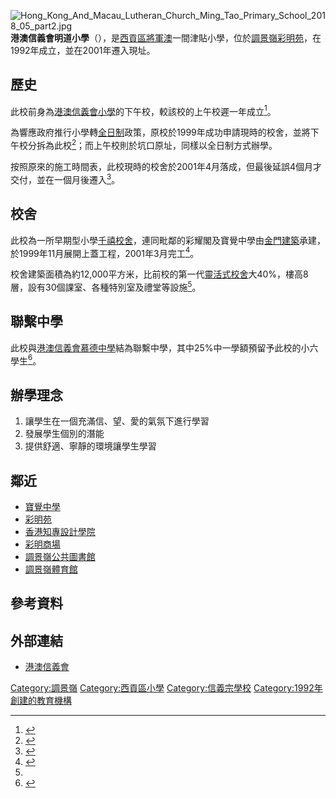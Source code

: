 {{Infobox School
| name = 港澳信義會明道小學
| other_name = Hong Kong And Macau Lutheran Church Ming Tao Primary School
| image = [[File:Hong_Kong_And_Macau_Lutheran_Church_Ming_Tao_Primary_School_2018_05_part1.jpg|300px]]
| established = 1992年
| type = 政府津貼全日制小學
| enrollment = 約770人
| religion = 基督教
| school_sponsoring_body = [[港澳信義會|港澳信義會]]
| motto = 身心齊共長，信愛並同增
| president = 
| principal = 范婉君女士
| district = 西貢區
| address = [[新界|新界]][[將軍澳|將軍澳]][[調景嶺|調景嶺]][[彩明街|彩明街]]7號
| tel = （852）3129 4294
| fax = （852）3129 4194
| mail = mtps@hkmlc-mtps.edu.hk
| website = http://www.hkmlc-mtps.edu.hk
| 副校長 = 
| 校監 = 楊文玉牧師
}}

[[File:Hong_Kong_And_Macau_Lutheran_Church_Ming_Tao_Primary_School_2018_05_part2.jpg|thumb]]
'''港澳信義會明道小學'''（{{lang-en|Hong Kong And Macau Lutheran Church Ming Tao Primary School}}），是[[西貢區|西貢區]][[將軍澳|將軍澳]]一間津貼小學，位於[[調景嶺|調景嶺]][[彩明苑|彩明苑]]，在1992年成立，並在2001年遷入現址。

==歷史==
此校前身為[[港澳信義會小學|港澳信義會小學]]的下午校，較該校的上午校遲一年成立<ref>{{Cite web |url=https://www.hkmlcps.edu.hk/info_profile.php |title=港澳信義會小學-學校簡介 |access-date=2021-05-14 |archive-date=2021-01-18 |archive-url=https://web.archive.org/web/20210118192537/http://www.hkmlcps.edu.hk/info_profile.php |dead-url=no }}</ref>。

為響應政府推行小學轉[[全日制|全日制]]政策，原校於1999年成功申請現時的校舍，並將下午校分拆為此校<ref>{{Cite web |url=https://www.edb.gov.hk/attachment/tc/sch-admin/sch-premises-info/allocation-of-sch/sae-result/result99-c.pdf |title=1999年校舍分配工作結果 |access-date=2021-05-14 |archive-date=2019-10-19 |archive-url=https://web.archive.org/web/20191019152001/https://www.edb.gov.hk/attachment/tc/sch-admin/sch-premises-info/allocation-of-sch/sae-result/result99-c.pdf |dead-url=no }}</ref>；而上午校則於坑口原址，同樣以全日制方式辦學。

按照原來的施工時間表，此校現時的校舍於2001年4月落成，但最後延誤4個月才交付，並在一個月後遷入<ref>{{Cite web |archiveurl= https://web.archive.org/web/20020611003849/http://www.hkmlc-mtps.edu.hk/schoolinfo.htm |url= http://www.hkmlc-mtps.edu.hk/schoolinfo.htm |title= 學校簡介 |archivedate=2002-06-11}}</ref>。

==校舍==
此校為一所早期型小學[[千禧校舍|千禧校舍]]，連同毗鄰的彩耀閣及寶覺中學由[[金門建築|金門建築]]承建，於1999年11月展開上蓋工程，2001年3月完工<ref>{{Cite web|title=Gammon to build housing block and schools at Tseung Kwan O|url=http://www.gammonhk.com/corporate/news/display.cfm?file=pr-Tseung+Kwan+O+Area+74.htm|archiveurl=https://web.archive.org/web/20010626171231/http://www.gammonhk.com/corporate/news/display.cfm?file=pr-Tseung+Kwan+O+Area+74.htm|archivedate=2001-06-26|deadurl=yes}}</ref>。

校舍建築面積為約12,000平方米，比前校的第一代[[靈活式校舍|靈活式校舍]]大40%，樓高8層，設有30個課室、各種特別室及禮堂等設施<ref name=小學概覽2020/>。

==聯繫中學==
此校與[[港澳信義會慕德中學|港澳信義會慕德中學]]結為聯繫中學，其中25%中一學額預留予此校的小六學生<ref name=小學概覽2020>{{Cite web |url=https://www.chsc.hk/psp2020/sch_detail.php?lang_id=2&sch_id=220&return_page=sch_list.php%3Flang_id%3D2%26search_mode%3D%26frmMode%3Dpagebreak%26district_id%3D8%26sort_id%3D-1 |title=小學概覽2020-港澳信義會明道小學 |access-date=2021-05-14 |archive-date=2021-05-14 |archive-url=https://web.archive.org/web/20210514095244/https://www.chsc.hk/psp2020/sch_detail.php?lang_id=2&sch_id=220&return_page=sch_list.php%3Flang_id%3D2%26search_mode%3D%26frmMode%3Dpagebreak%26district_id%3D8%26sort_id%3D-1 |dead-url=no }}</ref>。

==辦學理念==
#讓學生在一個充滿信、望、愛的氣氛下進行學習
#發展學生個別的潛能
#提供舒適、寧靜的環境讓學生學習

==鄰近==
*[[寶覺中學|寶覺中學]]
*[[彩明苑|彩明苑]]
*[[香港知專設計學院|香港知專設計學院]]
*[[彩明商場|彩明商場]]    
*[[調景嶺公共圖書館|調景嶺公共圖書館]]
*[[調景嶺體育館|調景嶺體育館]]
==參考資料==
{{reflist}}

==外部連結==
*[http://www.hkmlc.org/ 港澳信義會] {{Wayback|url=http://www.hkmlc.org/ |date=20210120004616 }}


{{Commonscat|Hong Kong And Macau Lutheran Church Ming Tao Primary School|港澳信義會明道小學}}

[[Category:調景嶺|Category:調景嶺]]
[[Category:西貢區小學|Category:西貢區小學]]
[[Category:信義宗學校|Category:信義宗學校]]
[[Category:1992年創建的教育機構|Category:1992年創建的教育機構]]